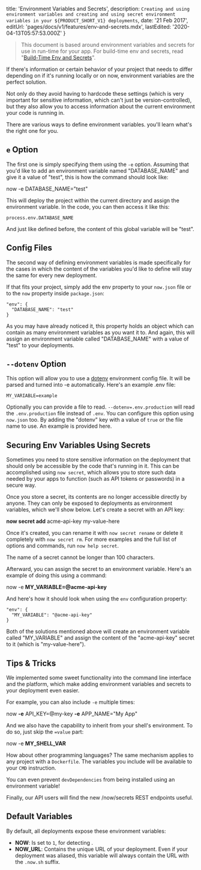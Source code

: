
  title: 'Environment Variables and Secrets',
  description: `Creating and using environment variables and creating and using secret environment variables in your ${PRODUCT_SHORT_V1} deployments`,
  date: '21 Feb 2017',
  editUrl: 'pages/docs/v1/features/env-and-secrets.mdx',
  lastEdited: '2020-04-13T05:57:53.000Z'
}

> This document is based around environment variables and secrets for use in run-time for your app. For build-time env and secrets, read "[Build-Time Env and Secrets](/docs/features/build-env-and-secrets)".

If there's information or certain behavior of your project that needs to differ depending on if it's running locally or on now, environment variables are the perfect solution.

Not only do they avoid having to hardcode these settings (which is very important for sensitive information, which can't just be version-controlled), but they also allow you to access information about the current environment your code is running in.

There are various ways to define environment variables. <ProductNameShortV1 /> you'll learn what's the right one for you.

## `e` Option

The first one is simply specifying them using the `-e` option. Assuming that you'd like to add an environment variable named "DATABASE_NAME" and give it a value of "test", this is how the command should look like:

<TerminalInput>now -e DATABASE_NAME="test"</TerminalInput>

This will deploy the project within the current directory and assign the environment variable. In the code, you can then access it like this:

```
process.env.DATABASE_NAME
```

And just like defined before, the content of this global variable will be "test".

## Config Files

The second way of defining environment variables is made specifically for the cases in which the content of the variables you'd like to define will stay the same for every new deployment.

If that fits your project, simply add the <Link href="/docs/features/configuration#`env`-(object)">env property</Link> to your `now.json` file or to the `now` property inside `package.json`:

```
"env": {
  "DATABASE_NAME": "test"
}
```

As you may have already noticed it, this property holds an object which can contain as many environment variables as you want it to. And again, this will assign an environment variable called "DATABASE_NAME" with a value of "test" to your deployments.

## `--dotenv` Option

This option will allow you to use a [dotenv](https://github.com/motdotla/dotenv) environment config file. It will be parsed and turned into -e automatically. Here's an example .env file:

```
MY_VARIABLE=example
```

Optionally you can provide a file to read. `--dotenv=.env.production` will read the `.env.production` file instead of `.env`. You can configure this option using `now.json` too. By adding the "dotenv" key with a value of `true` or the file name to use. An example is provided <Link href="/docs/features/configuration#`dotenv`-(boolean|string)">here</Link>.

## Securing Env Variables Using Secrets

Sometimes you need to store sensitive information on the deployment that should only be accessible by the code that's running in it. This can be accomplished using `now secret`, which allows you to store such data needed by your apps to function (such as API tokens or passwords) in a secure way.

Once you store a secret, its contents are no longer accessible directly by anyone. They can only be exposed to deployments as environment variables, which we'll show below.
Let's create a secret with an API key:

<TerminalInput>
  <b>now secret add</b> acme-api-key my-value-here
</TerminalInput>

Once it's created, you can rename it with `now secret rename` or delete it completely with `now secret rm`. For more examples and the full list of options and commands, run `now help secret`.

<Note>The name of a secret cannot be longer than 100 characters.</Note>

Afterward, you can assign the secret to an environment variable. Here's an example of doing this using a command:

<TerminalInput>
  now -e <b>MY_VARIABLE=@acme-api-key</b>
</TerminalInput>

And here's how it should look when using the `env` configuration property:

```
"env": {
  "MY_VARIABLE": "@acme-api-key"
}
```

Both of the solutions mentioned above will create an environment variable called "MY_VARIABLE" and assign the content of the "acme-api-key" secret to it (which is "my-value-here").

## Tips & Tricks

We implemented some sweet functionality into the command line interface and the platform, which make adding environment variables and secrets to your deployment even easier.

For example, you can also include `-e` multiple times:

<TerminalInput>
  now <b>-e</b> API_KEY=@my-key <b>-e</b> APP_NAME="My App"
</TerminalInput>

And we also have the capability to inherit from your shell's environment. To do so, just skip the `=value` part:

<TerminalInput>
  now -e <b>MY_SHELL_VAR</b>
</TerminalInput>

How about other programming languages? The same mechanism applies to any project with a `Dockerfile`. The variables you include will be available to your `CMD` instruction.

You can even <Link href="/docs/deployment-types/node#ignoring-devdependencies">prevent</Link> `devDependencies` from being installed using an environment variable!

Finally, our <Link href="/docs/api">API</Link> users will find the new /now/secrets REST endpoints useful.

## Default Variables

By default, all deployments expose these environment variables:

- **NOW**: Is set to `1`, for detecting <ProductNameShortV1 />.
- **NOW_URL**: Contains the unique URL of your deployment. Even if your deployment was aliased, this variable will always contain the URL with the `.now.sh` suffix.

